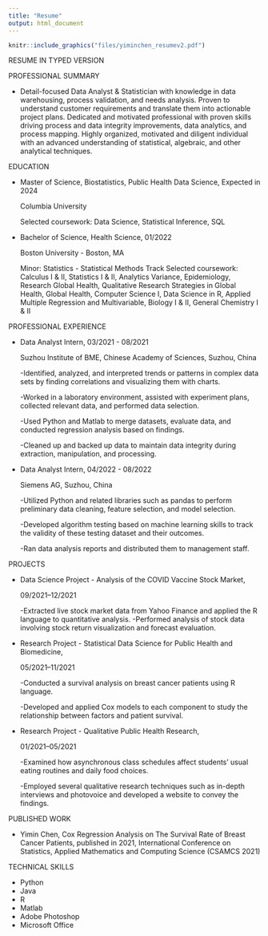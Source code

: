 ```yaml
---
title: "Resume"
output: html_document
---
```



```r
knitr::include_graphics("files/yiminchen_resumev2.pdf")
```

RESUME IN TYPED VERSION


PROFESSIONAL SUMMARY

- Detail-focused Data Analyst & Statistician with knowledge in data warehousing, process validation, and needs analysis. Proven to understand customer requirements and translate them into actionable project plans. Dedicated and motivated professional with proven skills driving process and data integrity improvements, data analytics, and process mapping. Highly organized, motivated and diligent individual with an advanced understanding of statistical, algebraic, and other analytical techniques.


EDUCATION
 
- Master of Science, Biostatistics, Public Health Data Science, Expected in 2024

  Columbia University 
  
  Selected coursework: Data Science, Statistical Inference, SQL

- Bachelor of Science, Health Science, 01/2022 

  Boston University - Boston, MA 
  
  Minor: Statistics - Statistical Methods Track
  Selected coursework: Calculus I & II, Statistics I & II, Analytics Variance, Epidemiology,      Research Global Health, Qualitative Research Strategies in Global Health, Global Health,        Computer Science I, Data Science in R, Applied Multiple Regression and Multivariable, Biology   I & II, General Chemistry I & II



PROFESSIONAL EXPERIENCE

- Data Analyst Intern, 03/2021 - 08/2021 

  Suzhou Institute of BME, Chinese Academy of Sciences, Suzhou, China 
  
	-Identified, analyzed, and interpreted trends or patterns in complex data sets by finding correlations and visualizing them with charts.
	
	-Worked in a laboratory environment, assisted with experiment plans, collected relevant data, and performed data selection.
	
	-Used Python and Matlab to merge datasets, evaluate data, and conducted regression analysis based on findings.
	
	-Cleaned up and backed up data to maintain data integrity during extraction, manipulation, and processing.


- Data Analyst Intern, 04/2022 - 08/2022

  Siemens AG, Suzhou, China 
  
  -Utilized Python and related libraries such as pandas to perform preliminary data cleaning, feature selection, and model selection. 
  
  -Developed algorithm testing based on machine learning skills to track the validity of these testing dataset and their outcomes.
  
  -Ran data analysis reports and distributed them to management staff.



PROJECTS

- Data Science Project - Analysis of the COVID Vaccine Stock Market,

  09/2021–12/2021

  -Extracted live stock market data from Yahoo Finance and applied the R language to quantitative analysis.
  -Performed analysis of stock data involving stock return visualization and forecast evaluation.

- Research Project - Statistical Data Science for Public Health and Biomedicine,

  05/2021–11/2021
  
  -Conducted a survival analysis on breast cancer patients using R language.
 
  -Developed and applied Cox models to each component to study the relationship between factors and patient survival.

- Research Project - Qualitative Public Health Research, 

  01/2021–05/2021
  
  -Examined how asynchronous class schedules affect students' usual eating routines and daily food choices.
 
  -Employed several qualitative research techniques such as in-depth interviews and photovoice and developed a website to convey the findings.



PUBLISHED WORK

- Yimin Chen, Cox Regression Analysis on The Survival Rate of Breast Cancer Patients, published in 2021, International Conference on Statistics, Applied Mathematics and Computing Science (CSAMCS 2021)



TECHNICAL SKILLS

- Python
- Java
- R
- Matlab
- Adobe Photoshop
- Microsoft Office

